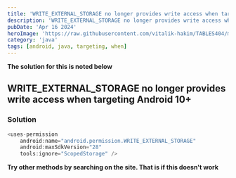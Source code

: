 ```yaml
---
title: 'WRITE_EXTERNAL_STORAGE no longer provides write access when targeting Android 10+'
description: 'WRITE_EXTERNAL_STORAGE no longer provides write access when targeting Android 10+'
pubDate: 'Apr 16 2024'
heroImage: 'https://raw.githubusercontent.com/vitalik-hakim/TABLES404/main/error_b/java.png'
category: 'java'
tags: [android, java, targeting, when]
---
```


**The solution for this is noted below**

## WRITE_EXTERNAL_STORAGE no longer provides write access when targeting Android 10+

### Solution

```java
<uses-permission
    android:name="android.permission.WRITE_EXTERNAL_STORAGE"
    android:maxSdkVersion="28"
    tools:ignore="ScopedStorage" />
```

**Try other methods by searching on the site. That is if this doesn't work**
